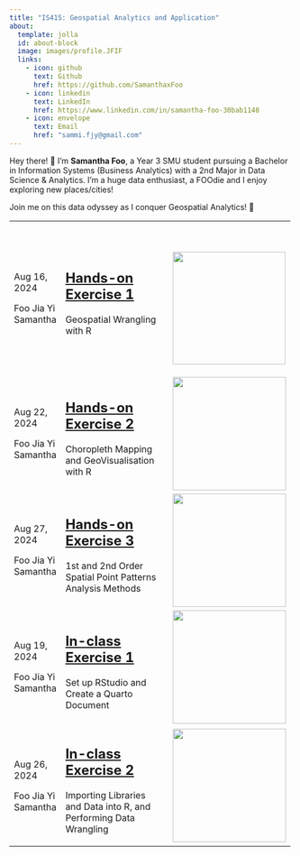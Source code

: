 ```yaml
---
title: "IS415: Geospatial Analytics and Application"
about:
  template: jolla
  id: about-block
  image: images/profile.JFIF
  links:
    - icon: github
      text: Github
      href: https://github.com/SamanthaxFoo
    - icon: linkedin
      text: LinkedIn
      href: https://www.linkedin.com/in/samantha-foo-30bab1148
    - icon: envelope
      text: Email
      href: "sammi.fjy@gmail.com"  
---
```


::: {#hero-heading}
Hey there! 👋 I'm **Samantha Foo**, a Year 3 SMU student pursuing a Bachelor in Information Systems (Business Analytics) with a 2nd Major in Data Science & Analytics. I'm a huge data enthusiast, a FOOdie and I enjoy exploring new places/cities!

Join me on this data odyssey as I conquer Geospatial Analytics! 🌱
:::

+:--------------------+:----------------------------------------------------------------------------------------------------------+:--------------------------------------------------+
| <p id="contents">   | ## [**Hands-on Exercise 1**](https://is415-samanthafoo.netlify.app/hands-on_ex/hands-on_ex1/hands-on_ex1) | \                                                 |
|                     |                                                                                                           |                                                   |
| Aug 16, 2024        | Geospatial Wrangling with R                                                                               | ![](images/clipboard-195378010.png){width="200"}  |
|                     |                                                                                                           |                                                   |
| Foo Jia Yi Samantha |                                                                                                           |                                                   |
|                     |                                                                                                           |                                                   |
| </p>                |                                                                                                           |                                                   |
+---------------------+-----------------------------------------------------------------------------------------------------------+---------------------------------------------------+
| <p id="contents">   | ## [**Hands-on Exercise 2**](https://is415-samanthafoo.netlify.app/hands-on_ex/hands-on_ex2/hands-on_ex2) | ![](images/clipboard-239491185.png){width="201"}  |
|                     |                                                                                                           |                                                   |
| Aug 22, 2024        | Choropleth Mapping and GeoVisualisation with R                                                            |                                                   |
|                     |                                                                                                           |                                                   |
| Foo Jia Yi Samantha |                                                                                                           |                                                   |
|                     |                                                                                                           |                                                   |
| </p>                |                                                                                                           |                                                   |
+---------------------+-----------------------------------------------------------------------------------------------------------+---------------------------------------------------+
| <p id="contents">   | ## [**Hands-on Exercise 3**](https://is415-samanthafoo.netlify.app/hands-on_ex/hands-on_ex3/hands-on_ex3) | ![](images/clipboard-2822875005.png){width="201"} |
|                     |                                                                                                           |                                                   |
| Aug 27, 2024        | 1st and 2nd Order Spatial Point Patterns Analysis Methods                                                 |                                                   |
|                     |                                                                                                           |                                                   |
| Foo Jia Yi Samantha |                                                                                                           |                                                   |
|                     |                                                                                                           |                                                   |
| </p>                |                                                                                                           |                                                   |
+---------------------+-----------------------------------------------------------------------------------------------------------+---------------------------------------------------+
| <p id="contents">   | ## [**In-class Exercise 1**](https://is415-samanthafoo.netlify.app/in-class_ex/in-class_ex1/in-class_ex1) | ![](images/clipboard-3012753143.png){width="201"} |
|                     |                                                                                                           |                                                   |
| Aug 19, 2024        | Set up RStudio and Create a Quarto Document                                                               |                                                   |
|                     |                                                                                                           |                                                   |
| Foo Jia Yi Samantha |                                                                                                           |                                                   |
|                     |                                                                                                           |                                                   |
| </p>                |                                                                                                           |                                                   |
+---------------------+-----------------------------------------------------------------------------------------------------------+---------------------------------------------------+
| <p id="contents">   | ## [**In-class Exercise 2**](https://is415-samanthafoo.netlify.app/in-class_ex/in-class_ex2/in-class_ex2) | ![](images/clipboard-4072077642.png){width="201"} |
|                     |                                                                                                           |                                                   |
| Aug 26, 2024        | Importing Libraries and Data into R, and Performing Data Wrangling                                        |                                                   |
|                     |                                                                                                           |                                                   |
| Foo Jia Yi Samantha |                                                                                                           |                                                   |
|                     |                                                                                                           |                                                   |
| </p>                |                                                                                                           |                                                   |
+---------------------+-----------------------------------------------------------------------------------------------------------+---------------------------------------------------+
